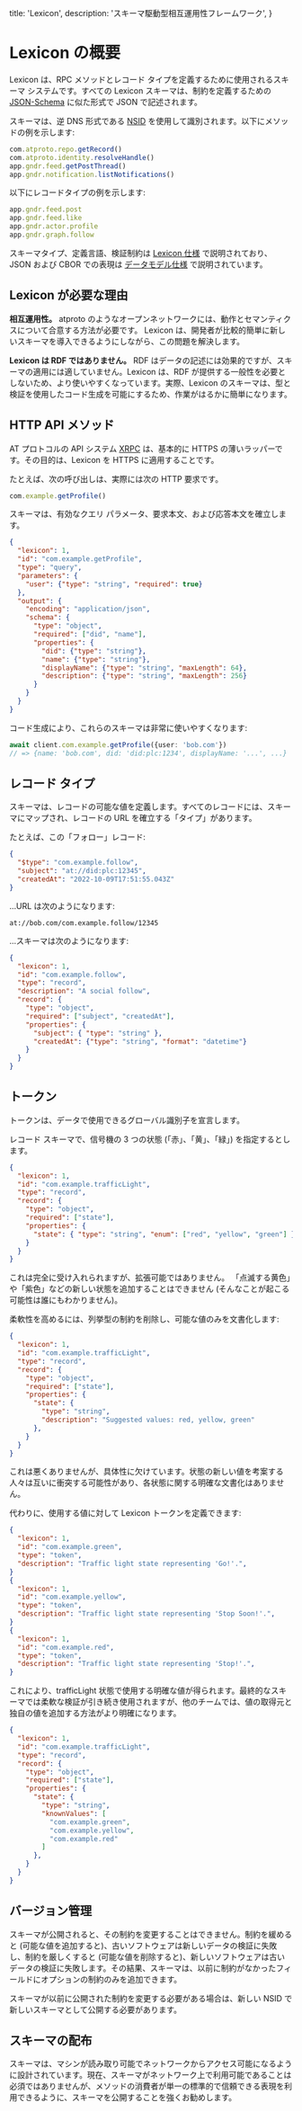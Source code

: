 title: 'Lexicon',
description:
'スキーマ駆動型相互運用性フレームワーク',
}

# Lexicon の概要

Lexicon は、RPC メソッドとレコード タイプを定義するために使用されるスキーマ システムです。すべての Lexicon スキーマは、制約を定義するための [JSON-Schema](https://json-schema.org/) に似た形式で JSON で記述されます。

スキーマは、逆 DNS 形式である [NSID](/specs/nsid) を使用して識別されます。以下にメソッドの例を示します:

```typescript
com.atproto.repo.getRecord()
com.atproto.identity.resolveHandle()
app.gndr.feed.getPostThread()
app.gndr.notification.listNotifications()
```

以下にレコードタイプの例を示します:

```typescript
app.gndr.feed.post
app.gndr.feed.like
app.gndr.actor.profile
app.gndr.graph.follow
```

スキーマタイプ、定義言語、検証制約は [Lexicon 仕様](/specs/lexicon) で説明されており、JSON および CBOR での表現は [データモデル仕様](/specs/data-model) で説明されています。

## Lexicon が必要な理由

**相互運用性。** atproto のようなオープンネットワークには、動作とセマンティクスについて合意する方法が必要です。 Lexicon は、開発者が比較的簡単に新しいスキーマを導入できるようにしながら、この問題を解決します。

**Lexicon は RDF ではありません。** RDF はデータの記述には効果的ですが、スキーマの適用には適していません。Lexicon は、RDF が提供する一般性を必要としないため、より使いやすくなっています。実際、Lexicon のスキーマは、型と検証を使用したコード生成を可能にするため、作業がはるかに簡単になります。

## HTTP API メソッド

AT プロトコルの API システム [XRPC](/specs/xrpc) は、基本的に HTTPS の薄いラッパーです。その目的は、Lexicon を HTTPS に適用することです。

たとえば、次の呼び出しは、実際には次の HTTP 要求です。

```typescript
com.example.getProfile()
```

スキーマは、有効なクエリ パラメータ、要求本文、および応答本文を確立します。

```json
{
  "lexicon": 1,
  "id": "com.example.getProfile",
  "type": "query",
  "parameters": {
    "user": {"type": "string", "required": true}
  },
  "output": {
    "encoding": "application/json",
    "schema": {
      "type": "object",
      "required": ["did", "name"],
      "properties": {
        "did": {"type": "string"},
        "name": {"type": "string"},
        "displayName": {"type": "string", "maxLength": 64},
        "description": {"type": "string", "maxLength": 256}
      }
    }
  }
}
```

コード生成により、これらのスキーマは非常に使いやすくなります:

```typescript
await client.com.example.getProfile({user: 'bob.com'})
// => {name: 'bob.com', did: 'did:plc:1234', displayName: '...', ...}
```

## レコード タイプ

スキーマは、レコードの可能な値を定義します。すべてのレコードには、スキーマにマップされ、レコードの URL を確立する「タイプ」があります。

たとえば、この「フォロー」レコード:

```json
{
  "$type": "com.example.follow",
  "subject": "at://did:plc:12345",
  "createdAt": "2022-10-09T17:51:55.043Z"
}
```

...URL は次のようになります:

```text
at://bob.com/com.example.follow/12345
```

...スキーマは次のようになります:

```json
{
  "lexicon": 1,
  "id": "com.example.follow",
  "type": "record",
  "description": "A social follow",
  "record": {
    "type": "object",
    "required": ["subject", "createdAt"],
    "properties": {
      "subject": { "type": "string" },
      "createdAt": {"type": "string", "format": "datetime"}
    }
  }
}
```

## トークン

トークンは、データで使用できるグローバル識別子を宣言します。

レコード スキーマで、信号機の 3 つの状態 (「赤」、「黄」、「緑」) を指定するとします。

```json
{
  "lexicon": 1,
  "id": "com.example.trafficLight",
  "type": "record",
  "record": {
    "type": "object",
    "required": ["state"],
    "properties": {
      "state": { "type": "string", "enum": ["red", "yellow", "green"] },
    }
  }
}
```

これは完全に受け入れられますが、拡張可能ではありません。 「点滅する黄色」や「紫色」などの新しい状態を追加することはできません (そんなことが起こる可能性は誰にもわかりません)。

柔軟性を高めるには、列挙型の制約を削除し、可能な値のみを文書化します:

```json
{
  "lexicon": 1,
  "id": "com.example.trafficLight",
  "type": "record",
  "record": {
    "type": "object",
    "required": ["state"],
    "properties": {
      "state": {
        "type": "string",
        "description": "Suggested values: red, yellow, green"
      },
    }
  }
}
```

これは悪くありませんが、具体性に欠けています。状態の新しい値を考案する人々は互いに衝突する可能性があり、各状態に関する明確な文書化はありません。

代わりに、使用する値に対して Lexicon トークンを定義できます:

```json
{
  "lexicon": 1,
  "id": "com.example.green",
  "type": "token",
  "description": "Traffic light state representing 'Go!'.",
}
{
  "lexicon": 1,
  "id": "com.example.yellow",
  "type": "token",
  "description": "Traffic light state representing 'Stop Soon!'.",
}
{
  "lexicon": 1,
  "id": "com.example.red",
  "type": "token",
  "description": "Traffic light state representing 'Stop!'.",
}
```

これにより、trafficLight 状態で使用する明確な値が得られます。最終的なスキーマでは柔軟な検証が引き続き使用されますが、他のチームでは、値の取得元と独自の値を追加する方法がより明確になります。

```json
{
  "lexicon": 1,
  "id": "com.example.trafficLight",
  "type": "record",
  "record": {
    "type": "object",
    "required": ["state"],
    "properties": {
      "state": {
        "type": "string",
        "knownValues": [
          "com.example.green",
          "com.example.yellow",
          "com.example.red"
        ]
      },
    }
  }
}
```

## バージョン管理

スキーマが公開されると、その制約を変更することはできません。制約を緩めると (可能な値を追加すると)、古いソフトウェアは新しいデータの検証に失敗し、制約を厳しくすると (可能な値を削除すると)、新しいソフトウェアは古いデータの検証に失敗します。その結果、スキーマは、以前に制約がなかったフィールドにオプションの制約のみを追加できます。

スキーマが以前に公開された制約を変更する必要がある場合は、新しい NSID で新しいスキーマとして公開する必要があります。

## スキーマの配布

スキーマは、マシンが読み取り可能でネットワークからアクセス可能になるように設計されています。現在、スキーマがネットワーク上で利用可能であることは必須ではありませんが、メソッドの消費者が単一の標準的で信頼できる表現を利用できるように、スキーマを公開することを強くお勧めします。